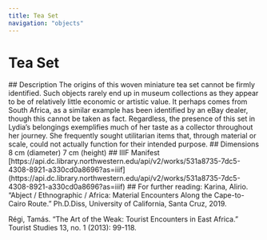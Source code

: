 ```yaml
---
title: Tea Set
navigation: "objects"
---
```

# Tea Set
<Viewer options = "showTitle: false" iiifContent="https://api.dc.library.northwestern.edu/api/v2/works/531a8735-7dc5-4308-8921-a330cd0a8696?as=iiif" />
## Description
The origins of this woven miniature tea set cannot be firmly identified. Such objects rarely end up in museum collections as they appear to be of relatively little economic or artistic value. It perhaps comes from South Africa, as a similar example has been identified by an eBay dealer, though this cannot be taken as fact. Regardless, the presence of this set in Lydia’s belongings exemplifies much of her taste as a collector throughout her journey. She frequently sought utilitarian items that, through material or scale, could not actually function for their intended purpose.
## Dimensions
8 cm (diameter)
7 cm (height)
## IIIF Manifest
[https://api.dc.library.northwestern.edu/api/v2/works/531a8735-7dc5-4308-8921-a330cd0a8696?as=iiif](https://api.dc.library.northwestern.edu/api/v2/works/531a8735-7dc5-4308-8921-a330cd0a8696?as=iiif)
## For further reading:
Karina, Alirio. “Abject / Ethnographic / Africa: Material Encounters Along the Cape-to-Cairo Route.” Ph.D.Diss, University of California, Santa Cruz, 2019.

Régi, Tamás. “The Art of the Weak: Tourist Encounters in East Africa.” Tourist Studies 13, no. 1 (2013): 99-118.